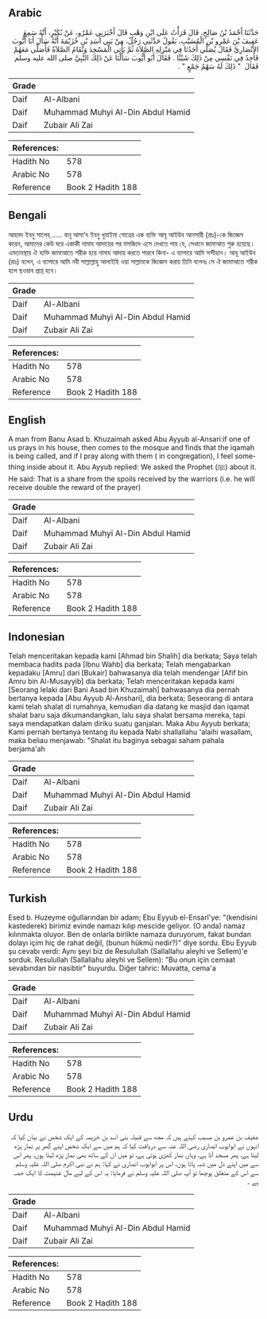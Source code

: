 ## Arabic


<div dir="rtl" lang="ar" style={{fontSize:'larger',backgroundColor:'#f8f9fa',padding:20}}>
حَدَّثَنَا أَحْمَدُ بْنُ صَالِحٍ، قَالَ قَرَأْتُ عَلَى ابْنِ وَهْبٍ قَالَ أَخْبَرَنِي عَمْرٌو، عَنْ بُكَيْرٍ، أَنَّهُ سَمِعَ عَفِيفَ بْنَ عَمْرِو بْنِ الْمُسَيَّبِ، يَقُولُ حَدَّثَنِي رَجُلٌ، مِنْ بَنِي أَسَدِ بْنِ خُزَيْمَةَ أَنَّهُ سَأَلَ أَبَا أَيُّوبَ الأَنْصَارِيَّ فَقَالَ يُصَلِّي أَحَدُنَا فِي مَنْزِلِهِ الصَّلاَةَ ثُمَّ يَأْتِي الْمَسْجِدَ وَتُقَامُ الصَّلاَةُ فَأُصَلِّي مَعَهُمْ فَأَجِدُ فِي نَفْسِي مِنْ ذَلِكَ شَيْئًا ‏.‏ فَقَالَ أَبُو أَيُّوبَ سَأَلْنَا عَنْ ذَلِكَ النَّبِيَّ صلى الله عليه وسلم فَقَالَ ‏ "‏ ذَلِكَ لَهُ سَهْمُ جَمْعٍ ‏"‏ ‏.‏
</div>
<div style={{backgroundColor:'#f8f9fa',padding:20, marginBottom: 10}}><table> <thead> <tr> <th>Grade</th> <th></th> </tr> </thead> <tbody> <tr><td>Daif</td><td>Al-Albani</td></tr><tr><td>Daif</td><td>Muhammad Muhyi Al-Din Abdul Hamid</td></tr><tr><td>Daif</td><td>Zubair Ali Zai</td></tr></tbody></table><table> <thead> <tr> <th>References:</th> <th></th> </tr> </thead> <tbody><tr><td>Hadith No</td><td>578</td></tr><tr><td>Arabic No</td><td>578</td></tr><tr><td>Reference</td><td>Book 2 Hadith 188</td></tr></tbody></table></div>

## Bengali


<div dir="ltr" lang="bn" style={{fontSize:'larger',backgroundColor:'#f8f9fa',padding:20}}>
আহমদ ইবনু সালেহ্ ..... বানূ আসা’দ ইবনু খুযাইমা গোত্রের এক ব্যক্তি আবূ আইউব আনসারী (রাঃ)-কে জিজ্ঞেস করেন, আমাদের কেউ ঘরে একাকী নামায আদায়ের পর মসজিদে এসে দেখতে পায় যে, সেখানে জামাআত শুরু হয়েছে। এমতাবস্থায় ঐ ব্যক্তি জামাআতে শরীক হয়ে নামায আদায় করতে পারবে কিনা- এ ব্যাপারে আমি সন্দীহান। আবূ আইউব (রাঃ) বলেন, এ ব্যাপারে আমি নবী সাল্লাল্লাহু আলাইহি ওয়া সাল্লামকে জিজ্ঞেস করায় তিনি বলেনঃ সে ঐ জামাআতে শরীক হলে ছওয়াব প্রাপ্ত হবে।
</div>
<div style={{backgroundColor:'#f8f9fa',padding:20, marginBottom: 10}}><table> <thead> <tr> <th>Grade</th> <th></th> </tr> </thead> <tbody> <tr><td>Daif</td><td>Al-Albani</td></tr><tr><td>Daif</td><td>Muhammad Muhyi Al-Din Abdul Hamid</td></tr><tr><td>Daif</td><td>Zubair Ali Zai</td></tr></tbody></table><table> <thead> <tr> <th>References:</th> <th></th> </tr> </thead> <tbody><tr><td>Hadith No</td><td>578</td></tr><tr><td>Arabic No</td><td>578</td></tr><tr><td>Reference</td><td>Book 2 Hadith 188</td></tr></tbody></table></div>

## English


<div dir="ltr" lang="en" style={{fontSize:'larger',backgroundColor:'#f8f9fa',padding:20}}>
A man from Banu Asad b. Khuzaimah asked Abu Ayyub al-Ansari:if one of us prays in his house, then comes to the mosque and finds that the iqamah is being called, and if I pray along with them ( in congregation), I feel something inside about it. Abu Ayyub replied: We asked the Prophet (ﷺ) about it. He said: That is a share from the spoils received by the warriors (i.e. he will receive double the reward of the prayer)
</div>
<div style={{backgroundColor:'#f8f9fa',padding:20, marginBottom: 10}}><table> <thead> <tr> <th>Grade</th> <th></th> </tr> </thead> <tbody> <tr><td>Daif</td><td>Al-Albani</td></tr><tr><td>Daif</td><td>Muhammad Muhyi Al-Din Abdul Hamid</td></tr><tr><td>Daif</td><td>Zubair Ali Zai</td></tr></tbody></table><table> <thead> <tr> <th>References:</th> <th></th> </tr> </thead> <tbody><tr><td>Hadith No</td><td>578</td></tr><tr><td>Arabic No</td><td>578</td></tr><tr><td>Reference</td><td>Book 2 Hadith 188</td></tr></tbody></table></div>

## Indonesian


<div dir="ltr" lang="id" style={{fontSize:'larger',backgroundColor:'#f8f9fa',padding:20}}>
Telah menceritakan kepada kami [Ahmad bin Shalih] dia berkata; Saya telah membaca hadits pada [Ibnu Wahb] dia berkata; Telah mengabarkan kepadaku [Amru] dari [Bukair] bahwasanya dia telah mendengar [Afif bin Amru bin Al-Musayyib] dia berkata; Telah menceritakan kepada kami [Seorang lelaki dari Bani Asad bin Khuzaimah] bahwasanya dia pernah bertanya kepada [Abu Ayyub Al-Anshari], dia berkata; Seseorang di antara kami telah shalat di rumahnya, kemudian dia datang ke masjid dan iqamat shalat baru saja dikumandangkan, lalu saya shalat bersama mereka, tapi saya mendapatkan dalam diriku suatu ganjalan. Maka Abu Ayyub berkata; Kami pernah bertanya tentang itu kepada Nabi shallallahu 'alaihi wasallam, maka beliau menjawab: "Shalat itu baginya sebagai saham pahala berjama'ah
</div>
<div style={{backgroundColor:'#f8f9fa',padding:20, marginBottom: 10}}><table> <thead> <tr> <th>Grade</th> <th></th> </tr> </thead> <tbody> <tr><td>Daif</td><td>Al-Albani</td></tr><tr><td>Daif</td><td>Muhammad Muhyi Al-Din Abdul Hamid</td></tr><tr><td>Daif</td><td>Zubair Ali Zai</td></tr></tbody></table><table> <thead> <tr> <th>References:</th> <th></th> </tr> </thead> <tbody><tr><td>Hadith No</td><td>578</td></tr><tr><td>Arabic No</td><td>578</td></tr><tr><td>Reference</td><td>Book 2 Hadith 188</td></tr></tbody></table></div>

## Turkish


<div dir="ltr" lang="tr" style={{fontSize:'larger',backgroundColor:'#f8f9fa',padding:20}}>
Esed b. Huzeyme oğullarından bir adam; Ebu Eyyub el-Ensarî'ye: "(kendisini kastederek) birimiz evinde namazı kılıp mescide geliyor. (O anda) namaz kılınmakta oluyor. Ben de onlarla birlikte namaza duruyorum, fakat bundan dolayı içim hiç de rahat değil, (bunun hükmü nedir?)" diye sordu. Ebu Eyyub şu cevabı verdi: Aynı şeyi biz de Resulullah (Sallallahu aleyhi ve Sellem)'e sorduk. Resulullah (Sallallahu aleyhi ve Sellem): "Bu onun için cemaat sevabından bir nasibtir" buyurdu. Diğer tahric: Muvatta, cema'a
</div>
<div style={{backgroundColor:'#f8f9fa',padding:20, marginBottom: 10}}><table> <thead> <tr> <th>Grade</th> <th></th> </tr> </thead> <tbody> <tr><td>Daif</td><td>Al-Albani</td></tr><tr><td>Daif</td><td>Muhammad Muhyi Al-Din Abdul Hamid</td></tr><tr><td>Daif</td><td>Zubair Ali Zai</td></tr></tbody></table><table> <thead> <tr> <th>References:</th> <th></th> </tr> </thead> <tbody><tr><td>Hadith No</td><td>578</td></tr><tr><td>Arabic No</td><td>578</td></tr><tr><td>Reference</td><td>Book 2 Hadith 188</td></tr></tbody></table></div>

## Urdu


<div dir="rtl" lang="ur" style={{fontSize:'larger',backgroundColor:'#f8f9fa',padding:20}}>
عفیف بن عمرو بن مسیب کہتے ہیں کہ مجھ سے قبیلہ بنی اسد بن خزیمہ کے ایک شخص نے بیان کیا کہ انہوں نے ابوایوب انصاری رضی اللہ عنہ سے دریافت کیا کہ ہم میں سے ایک شخص اپنے گھر پر نماز پڑھ لیتا ہے، پھر مسجد آتا ہے، وہاں نماز کھڑی ہوتی ہے، تو میں ان کے ساتھ بھی نماز پڑھ لیتا ہوں، پھر اس سے میں اپنے دل میں شبہ پاتا ہوں، اس پر ابوایوب انصاری نے کہا: ہم نے نبی اکرم صلی اللہ علیہ وسلم سے اس کے متعلق پوچھا تو آپ صلی اللہ علیہ وسلم نے فرمایا: یہ اس کے لیے مال غنیمت کا ایک حصہ ہے ۔
</div>
<div style={{backgroundColor:'#f8f9fa',padding:20, marginBottom: 10}}><table> <thead> <tr> <th>Grade</th> <th></th> </tr> </thead> <tbody> <tr><td>Daif</td><td>Al-Albani</td></tr><tr><td>Daif</td><td>Muhammad Muhyi Al-Din Abdul Hamid</td></tr><tr><td>Daif</td><td>Zubair Ali Zai</td></tr></tbody></table><table> <thead> <tr> <th>References:</th> <th></th> </tr> </thead> <tbody><tr><td>Hadith No</td><td>578</td></tr><tr><td>Arabic No</td><td>578</td></tr><tr><td>Reference</td><td>Book 2 Hadith 188</td></tr></tbody></table></div>